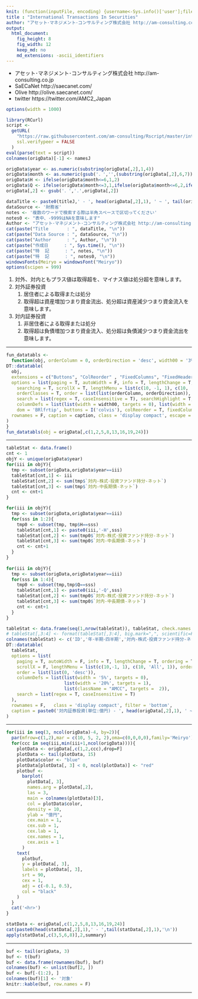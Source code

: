 ```yaml
---
knit: (function(inputFile, encoding) {username<-Sys.info()['user'];fileName<-'defaultPath.csv';pathToFile <-paste0('C:/Users/', username,'/Desktop/pathToCSV/');setwd(pathToFile);buf0<-read.csv(fileName,header = F,skip = 0,stringsAsFactor = F,check.names = F,fileEncoding = 'utf-8');timeStamp<-format(Sys.time(),'%Y%m%d%H%M%S');rmarkdown::render(inputFile, encoding = encoding, output_file = paste0('C:/Users/',username,buf0[2,1],'charts/','am-consulting.co.jp-internationalTransactionsInSecurities.html')) })
title : "International Transactions In Securities"
author: "アセット･マネジメント･コンサルティング株式会社 http://am-consulting.co.jp"
output: 
  html_document:
    fig_height: 8
    fig_width: 12
    keep_md: no
    md_extensions: -ascii_identifiers 
---
```


<link href="http://knowledgevault.saecanet.com/components/rmarkdown-html.css" rel="stylesheet"> 
<style>
.main-container {
	max-width: 1200px;
	margin-left: auto;
	margin-right: auto;
}
table{
 white-space: nowrap;
}
</style>

- アセット･マネジメント･コンサルティング株式会社 http://am-consulting.co.jp
- SaECaNet http://saecanet.com/
- Olive http://olive.saecanet.com/
- twitter https://twitter.com/AMC2_Japan

```r
options(width = 1000)
```

```r
library(RCurl)
script <-
  getURL(
    "https://raw.githubusercontent.com/am-consulting/Rscript/master/internationalTransactionsInSecurities.r",
    ssl.verifypeer = FALSE
  )
eval(parse(text = script))
colnames(origData)[-1] <- namesJ
```

```r
origData$year <- as.numeric(substring(origData[,2],1,4))
origData$month <- as.numeric(gsub('．','',(substring(origData[,2],6,7))))
origData$H <- ifelse(origData$month<=6,1,2)
origData$Q <- ifelse(origData$month<=3,1,ifelse(origData$month<=6,2,ifelse(origData$month<=9,3,4)))
origData[,2] <- gsub('．','.',origData[,2])
```

```r
dataTitle <- paste0(titleJ,' - ', head(origData[,2],1), ' ~ ', tail(origData[,2],1))
dataSource <- '財務省'
notes <- '複数のワードで検索する際は半角スペースで区切ってください'
notes0 <- "表中、-9999はNAを意味します"
Author <- "アセット･マネジメント･コンサルティング株式会社 http://am-consulting.co.jp"
cat(paste("Title       : ", dataTitle, "\n"))
cat(paste("Data Source : ", dataSource, "\n"))
cat(paste("Author      : ", Author, "\n"))
cat(paste("作成日      : ", Sys.time(), "\n"))
cat(paste("特  記      : ", notes, "\n"))
cat(paste("特  記      : ", notes0, "\n"))
windowsFonts(Meiryo = windowsFont("Meiryo"))
options(scipen = 999)
```

1. 対外、対内ともプラス値は取得超を、マイナス値は処分超を意味します。
1. 対外証券投資
	1. 居住者による取得または処分
	1. 取得超は資産増加つまり資金流出、処分超は資産減少つまり資金流入を意味します。
1. 対内証券投資
	1. 非居住者による取得または処分
	1. 取得超は負債増加つまり資金流入、処分超は負債減少つまり資金流出を意味します。


<hr>

```r
fun_datatabls <- 
  function(obj, orderColumn = 0, orderDirection = 'desc', width00 = '3%', width01 = '15%', caption = ''){
DT::datatable(
  obj,
  extensions = c("Buttons", "ColReorder" , "FixedColumns", "FixedHeader"),
  options = list(paging = T, autoWidth = F, info = T, lengthChange = T, ordering = T,
    searching = T, scrollX = T, lengthMenu = list(c(10, -1, 1), c(10, 'All', 1)),
    orderClasses = T, order = list(list(orderColumn, orderDirection)), 
    search = list(regex = T, caseInsensitive = T), searchHighlight = T,
    columnDefs = list(list(width = width00, targets = 0), list(width = width01, targets = 1)),
    dom = 'BRlfrtip', buttons = I('colvis'), colReorder = T, fixedColumns = list(leftColumns = 2), fixedHeader = T),
  rownames = F, caption = caption, class = 'display compact', escape = F, filter = 'top'
)  
}
fun_datatabls(obj = origData[,c(1,2,5,8,13,16,19,24)])
```
<hr>
```r
tableStat <- data.frame()
cnt <- 1
objY <- unique(origData$year)
for(iii in objY){
  tmp <- subset(origData,origData$year==iii) 
  tableStat[cnt,1] <- iii  
  tableStat[cnt,2] <- sum(tmp$`対内-株式･投資ファンド持分-ネット`)
  tableStat[cnt,3] <- sum(tmp$`対内-中長期債-ネット`)
  cnt <- cnt+1
}

for(iii in objY){
  tmp <- subset(origData,origData$year==iii)
  for(sss in 1:2){
    tmp0 <- subset(tmp, tmp$H==sss)
    tableStat[cnt,1] <- paste0(iii,'-H',sss)
    tableStat[cnt,2] <- sum(tmp0$`対内-株式･投資ファンド持分-ネット`)
    tableStat[cnt,3] <- sum(tmp0$`対内-中長期債-ネット`)
    cnt <- cnt+1
  }
}  
  
for(iii in objY){
  tmp <- subset(origData,origData$year==iii)
  for(sss in 1:4){
    tmp0 <- subset(tmp,tmp$Q==sss)
    tableStat[cnt,1] <- paste0(iii,'-Q',sss)
    tableStat[cnt,2] <- sum(tmp0$`対内-株式･投資ファンド持分-ネット`)
    tableStat[cnt,3] <- sum(tmp0$`対内-中長期債-ネット`)
    cnt <- cnt+1
  }
}

tableStat <- data.frame(seq(1,nrow(tableStat)), tableStat, check.names = F, stringsAsFactors = F)
# tableStat[,3:4] <- format(tableStat[,3:4], big.mark=",", scientific=F)
colnames(tableStat) <- c('ID','年･半期･四半期','対内-株式･投資ファンド持分-ネット','対内-中長期債-ネット')
DT::datatable(
  tableStat,
  options = list(
    paging = T, autoWidth = F, info = T, lengthChange = T, ordering = T, searching = T,
    scrollX = F, lengthMenu = list(c(10,-1, 1), c(10, 'All', 1)), orderClasses = T,
    order = list(list(0, 'desc')),
    columnDefs = list(list(width = '5%', targets = 0),
                      list(width = '20%', targets = 1),
                      list(className = "AMCC", targets =  2)),
    search = list(regex = T, caseInsensitive = T)
  ),
  rownames = F,   class = 'display compact', filter = 'bottom',
  caption = paste0('対内証券投資(単位:億円) - ', head(origData[,2],1), ' ~ ', tail(origData[,2],1))
)
```
<hr>
```r
for(iii in seq(3, ncol(origData)-4, by=2)){
  par(mfrow=c(1,2),mar = c(10, 5, 2, 2),oma=c(0,0,0,0),family='Meiryo')
  for(ccc in seq(iii,min(iii+1,ncol(origData)))){
    plotData <- origData[,c(1,2,ccc),drop=F]
    plotData <- tail(plotData, 15)
    plotData$color <- "blue"
    plotData[plotData[, 3] < 0, ncol(plotData)] <- "red"
    plotbuf <- 
      barplot(
        plotData[, 3],
        names.arg = plotData[,2],
        las = 3,
        main = colnames(plotData)[3],
        col = plotData$color,
        density = 10,
        ylab = "億円",
        cex.main = 1,
        cex.sub = 1,
        cex.lab = 1,
        cex.names = 1,
        cex.axis = 1
      )
    text(
      plotbuf,
      y = plotData[, 3],
      labels = plotData[, 3],
      srt = 90,
      cex = 1,
      adj = c(-0.1, 0.5),
      col = "black"
    )
  }
  cat('<hr>')
}
```

```r
statData <- origData[,c(1,2,5,8,13,16,19,24)]
cat(paste0(head(statData[,2],1),' - ',tail(statData[,2],1),'\n'))
apply(statData[,c(3,5,6,8)],2,summary)
```
<hr>
```r
buf <- tail(origData, 3)
buf <- t(buf)
buf <- data.frame(rownames(buf), buf)
colnames(buf) <- unlist(buf[2, ])
buf <- buf[-(1:2), ]
colnames(buf)[1] <- '対象'
knitr::kable(buf, row.names = F)
```

***

<script>
  (function(i,s,o,g,r,a,m){i['GoogleAnalyticsObject']=r;i[r]=i[r]||function(){
  (i[r].q=i[r].q||[]).push(arguments)},i[r].l=1*new Date();a=s.createElement(o),
  m=s.getElementsByTagName(o)[0];a.async=1;a.src=g;m.parentNode.insertBefore(a,m)
  })(window,document,'script','https://www.google-analytics.com/analytics.js','ga');

  ga('create', 'UA-3077339-5', 'auto');
  ga('send', 'pageview');

</script>